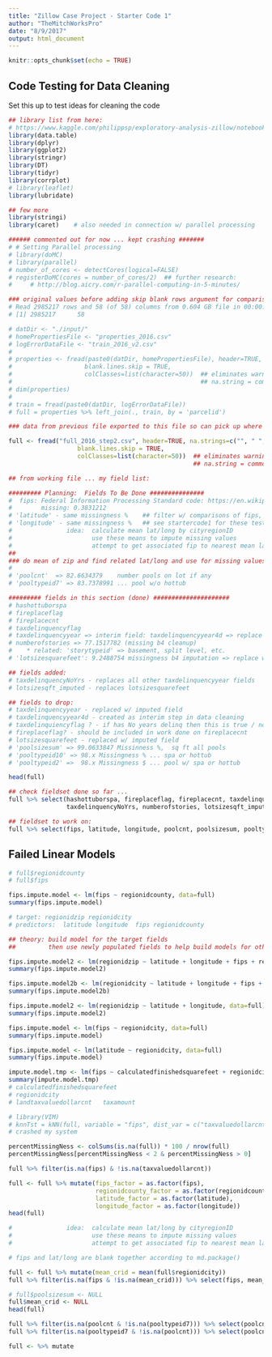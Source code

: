 ```yaml
---
title: "Zillow Case Project - Starter Code 1"
author: "TheMitchWorksPro"
date: "8/9/2017"
output: html_document
---
```


```r
knitr::opts_chunk$set(echo = TRUE)

```

## Code Testing for Data Cleaning
Set this up to test ideas for cleaning the code

```r
## library list from here:
# https://www.kaggle.com/philippsp/exploratory-analysis-zillow/notebook
library(data.table)
library(dplyr)
library(ggplot2)
library(stringr)
library(DT)
library(tidyr)
library(corrplot)
# library(leaflet)
library(lubridate)

## few more
library(stringi)
library(caret)    # also needed in connection w/ parallel processing

```

```r

###### commented out for now ... kept crashing #######
# # Setting Parallel processing
# library(doMC)
# library(parallel)
# number_of_cores <- detectCores(logical=FALSE)
# registerDoMC(cores = number_of_cores/2)  ## further research:
#     # http://blog.aicry.com/r-parallel-computing-in-5-minutes/

```


```r
### original values before adding skip blank rows argument for comparison ... none were eliminated
# Read 2985217 rows and 58 (of 58) columns from 0.604 GB file in 00:00:07
# [1] 2985217      58

# datDir <- "./input/"
# homePropertiesFile <- "properties_2016.csv"
# logErrorDataFile <- "train_2016_v2.csv"
# 
# properties <- fread(paste0(datDir, homePropertiesFile), header=TRUE, na.strings=c("", " ", "NA", "N/A", "null"),
#                    blank.lines.skip = TRUE,
#                    colClasses=list(character=50))  ## eliminates warning so we know nothing else is wrong
#                                                    ## na.string = common values for NA that may have been used
# dim(properties)
# 
# train = fread(paste0(datDir, logErrorDataFile))
# full = properties %>% left_join(., train, by = 'parcelid')

### data from previous file exported to this file so can pick up where left off:

full <- fread("full_2016_step2.csv", header=TRUE, na.strings=c("", " ", "NA", "N/A", "null"),
                   blank.lines.skip = TRUE,
                   colClasses=list(character=50))  ## eliminates warning so we know nothing else is wrong
                                                   ## na.string = common values for NA that may have been used

```

```r
## from working file ... my field list:

######### Planning:  Fields To Be Done ###############
#  fips: Federal Information Processing Standard code: https://en.wikipedia.org/wiki/FIPS_county_code
#        missing: 0.3831212
# 'latitude' - same missingness %    ## filter w/ comparisons of fips, lat, long shows they are all missing on same rows
# 'longitude' - same missingness %   ## see startercode1 for these tests (filter w/ one na and one not produced 0 rows)
#               idea:  calculate mean lat/long by cityregionID
#                      use these means to impute missing values
#                      attempt to get associated fip to nearest mean lat/long ?
##
### do mean of zip and find related lat/long and use for missing values?  what about fip?
#   
# 'poolcnt'  => 82.6634379    number pools on lot if any
# 'pooltypeid7' => 83.7378991 ... pool w/o hottub

######### fields in this section (done) #####################
# hashottuborspa
# fireplaceflag
# fireplacecnt
# taxdelinquencyflag
# taxdelinquencyyear => interim field: taxdelinquencyyear4d => replace w/: taxdelinquencyNoYrs
# numberofstories => 77.1517782 (missing b4 cleanup)
#    * related: 'storytypeid' => basement, split level, etc.
# 'lotsizesquarefeet': 9.2488754 missingness b4 imputation => replace w/: full$lotsizesqft_imputed

## fields added:
# taxdelinquencyNoYrs - replaces all other taxdelinquencyyear fields
# lotsizesqft_imputed - replaces lotsizesquarefeet

## fields to drop:
# taxdelinquencyyear - replaced w/ imputed field
# taxdelinquencyyear4d - created as interim step in data cleaning
# taxdelinquiencyflag ? - if has No years delinq then this is true / no new info
# fireplaceflag? - should be included in work done on fireplacecnt
# lotsizesquarefeet - replaced w/ imputed field
# 'poolsizesum' => 99.0633847 Missinness %,  sq ft all pools
# 'pooltypeid10' => 98.x Missingness % ... spa or hottub
# 'pooltypeid2' =>  98.x Missingness $ ... pool w/ spa or hottub


```

```r
head(full)
```

```r
## check fieldset done so far ...
full %>% select(hashottuborspa, fireplaceflag, fireplacecnt, taxdelinquencyflag, 
                taxdelinquencyNoYrs, numberofstories, lotsizesqft_imputed) %>% summary()

```


```r
## fieldset to work on:
full %>% select(fips, latitude, longitude, poolcnt, poolsizesum, pooltypeid10, pooltypeid2, pooltypeid7) %>% summary()

```

## Failed Linear Models

```r
# full$regionidcounty
# full$fips

fips.impute.model <- lm(fips ~ regionidcounty, data=full) 
summary(fips.impute.model)

```

```r
# target: regionidzip regionidcity
# predictors:  latitude longitude  fips regionidcounty

## theory: build model for the target fields
##         then use newly populated fields to help build models for other fields to impute?

fips.impute.model2 <- lm(regionidzip ~ latitude + longitude + fips + regionidcounty, data=full) 
summary(fips.impute.model2)

```

```r

fips.impute.model2b <- lm(regionidcity ~ latitude + longitude + fips + regionidcounty, data=full) 
summary(fips.impute.model2b)

```

```r

fips.impute.model2 <- lm(regionidzip ~ latitude + longitude, data=full) 
summary(fips.impute.model2)

```

```r
fips.impute.model <- lm(fips ~ regionidcity, data=full) 
summary(fips.impute.model)

```

```r
fips.impute.model <- lm(latitude ~ regionidcity, data=full) 
summary(fips.impute.model)

```



```r

impute.model.tmp <- lm(fips ~ calculatedfinishedsquarefeet + regionidcity + taxamount, data=full) 
summary(impute.model.tmp)
# calculatedfinishedsquarefeet 
# regionidcity 
# landtaxvaluedollarcnt   taxamount

```

```r
# library(VIM)
# knnTst = kNN(full, variable = "fips", dist_var = c("taxvaluedollarcnt", "rawcensustractandblock"), k=5)
# crashed my system

```

```r
percentMissingNess <- colSums(is.na(full)) * 100 / nrow(full)
percentMissingNess[percentMissingNess < 2 & percentMissingNess > 0]

```

```r
full %>% filter(is.na(fips) & !is.na(taxvaluedollarcnt)) 
```


```r

full <- full %>% mutate(fips_factor = as.factor(fips),
                        regionidcounty_factor = as.factor(regionidcounty),
                        latitude_factor = as.factor(latitude),
                        longitude_factor = as.factor(longitude))
head(full)

```

```r

#               idea:  calculate mean lat/long by cityregionID
#                      use these means to impute missing values
#                      attempt to get associated fip to nearest mean lat/long ?

# fips and lat/long are blank together according to md.package()

full <- full %>% mutate(mean_crid = mean(full$regionidcity))
full %>% filter(is.na(fips & !is.na(mean_crid))) %>% select(fips, mean_crid)

```
```r
# full$poolsizesum <- NULL
full$mean_crid <- NULL
head(full)

```

```r
full %>% filter(is.na(poolcnt & !is.na(pooltypeid7))) %>% select(poolcnt, pooltypeid7)
full %>% filter(is.na(pooltypeid7 & !is.na(poolcnt))) %>% select(poolcnt, pooltypeid7)

```

```r
full <- %>% mutate
```

